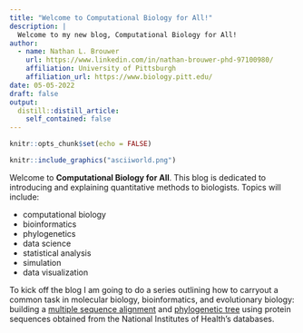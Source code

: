 ```yaml
---
title: "Welcome to Computational Biology for All!"
description: |
  Welcome to my new blog, Computational Biology for All!
author:
  - name: Nathan L. Brouwer
    url: https://www.linkedin.com/in/nathan-brouwer-phd-97100980/
    affiliation: University of Pittsburgh
    affiliation_url: https://www.biology.pitt.edu/
date: 05-05-2022
draft: false
output:
  distill::distill_article:
    self_contained: false
---
```


```r
knitr::opts_chunk$set(echo = FALSE)
```

```r
knitr::include_graphics("asciiworld.png")
```


Welcome to **Computational Biology for All**.  This blog is dedicated to introducing and explaining quantitative methods to biologists.  Topics will include:

* computational biology
* bioinformatics
* phylogenetics
* data science
* statistical analysis
* simulation
* data visualization


To kick off the blog I am going to do a series outlining how to carryout a common task in molecular biology, bioinformatics, and evolutionary biology: building a [multiple sequence alignment](https://en.wikipedia.org/wiki/Multiple_sequence_alignment) and [phylogenetic tree](https://en.wikipedia.org/wiki/Phylogenetic_tree) using protein sequences obtained from the National Institutes of Health's databases. 


